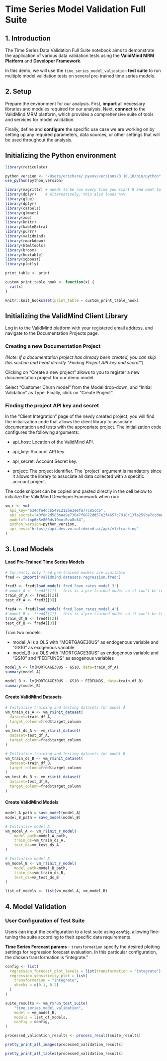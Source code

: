 # Time Series Model Validation Full Suite

## 1. Introduction

The Time Series Data Validation Full Suite notebook aims to demonstrate the application of various data validation tests using the **ValidMind MRM Platform** and **Developer Framework**.

In this demo, we will use the `time_series_model_validation` **test suite** to run multiple model validation tests on several pre-trained time series models.

## 2. Setup

Prepare the environment for our analysis. First, **import** all necessary libraries and modules required for our analysis. Next, **connect** to the ValidMind MRM platform, which provides a comprehensive suite of tools and services for model validation.

Finally, define and **configure** the specific use case we are working on by setting up any required parameters, data sources, or other settings that will be used throughout the analysis.

## Initializing the Python environment

```r
library(reticulate)

python_version <- "/Users/erichare/.pyenv/versions/3.10.10/bin/python"
use_python(python_version)

library(magrittr) # needs to be run every time you start R and want to use %>%
library(dplyr)    # alternatively, this also loads %>%
library(glue)
library(dplyr)
library(caTools)
library(glmnet)
library(zoo)
library(knitr)
library(kableExtra)
library(purrr)
library(validmind)
library(rmarkdown)
library(htmltools)
library(broom)
library(huxtable)
library(xgboost)
library(plotly)

print_table <- print

custom_print_table_hook <- function(x) {
  cat(x)
}

knitr::knit_hooks$set(print_table = custom_print_table_hook)
```

## Initializing the ValidMind Client Library

Log in to the ValidMind platform with your registered email address, and navigate to the Documentation Projects page.

### Creating a new Documentation Project

*(Note: if a documentation project has already been created, you can skip this section and head directly "Finding Project API key and secret")*

Clicking on "Create a new project" allows to you to register a new documentation project for our demo model.

Select "Customer Churn model" from the Model drop-down, and "Initial Validation" as Type. Finally, click on "Create Project".

### Finding the project API key and secret

In the "Client Integration" page of the newly created project, you will find the initialization code that allows the client library to associate documentation and tests with the appropriate project. The initialization code configures the following arguments:

-   api_host: Location of the ValidMind API.

-   api_key: Account API key.

-   api_secret: Account Secret key.

-   project: The project identifier. The \`project\` argument is mandatory since it allows the library to associate all data collected with a specific account project.

The code snippet can be copied and pasted directly in the cell below to initialize the ValidMind Developer Framework when run:

```r
vm_r <- vm(
  api_key="b34dfe4dcb5491212be3eefe77c85cd6",
  api_secret="40f8d2d583baa9e730a7f8872dd57e2f4657c7918c13fa259ba7ccda8a60e858",
  model="clmp6k8e800ds19mot0zu8o34",
  python_version=python_version,
  api_host="https://api.dev.vm.validmind.ai/api/v1/tracking"
)
```

## 3. Load Models

#### Load Pre-Trained Time Series Models

```r
# Currently only fred pre-trained models are available
fred <- import("validmind.datasets.regression.fred")

fred3 <- fred$load_model('fred_loan_rates_model_3')
# model_A <- fred3[[1]] - this is a pre-trained model so it can't be loaded in R
train_df_A <- fred3[[2]]
test_df_A <- fred3[[3]]

fred4 <- fred$load_model('fred_loan_rates_model_4')
# model_B <- fred4[[1]] - this is a pre-trained model so it can't be loaded in R
train_df_B <- fred4[[2]]
test_df_B <- fred4[[3]]
```

Train two models:

-   model_A is a OLS with "MORTGAGE30US" as endogenous variable and "GS10" as exogenous variable
-   model_B is a OLS with "MORTGAGE30US" as endogenous variable and "GS10" and "FEDFUNDS" as exogenous variables

```r
model_A <- lm(MORTGAGE30US ~ GS10, data=train_df_A)
summary(model_A)
```

```r
model_B <- lm(MORTGAGE30US ~ GS10 + FEDFUNDS, data=train_df_B)
summary(model_B)
```

#### Create ValidMind Datasets

```r
# Initialize training and testing datasets for model A
vm_train_ds_A <- vm_r$init_dataset(
  dataset=train_df_A,
  target_column=fred$target_column
)
vm_test_ds_A <- vm_r$init_dataset(
  dataset=test_df_A,
  target_column=fred$target_column
)

# Initialize training and testing datasets for model B
vm_train_ds_B <- vm_r$init_dataset(
  dataset=train_df_B,
  target_column=fred$target_column
)
vm_test_ds_B <- vm_r$init_dataset(
  dataset=test_df_B,
  target_column=fred$target_column
)
```

#### Create ValidMind Models

```r
model_A_path = save_model(model_A)
model_B_path = save_model(model_B)
```

```r
# Initialize model A
vm_model_A <- vm_r$init_r_model(
    model_path=model_A_path,
    train_ds=vm_train_ds_A,
    test_ds=vm_test_ds_A
)

# Initialize model B
vm_model_B <- vm_r$init_r_model(
    model_path=model_B_path,
    train_ds=vm_train_ds_B,
    test_ds=vm_test_ds_B
)

list_of_models <- list(vm_model_A, vm_model_B)
```

## 4. Model Validation

### User Configuration of Test Suite

Users can input the configuration to a test suite using **`config`**, allowing fine-tuning the suite according to their specific data requirements.

**Time Series Forecast params** - `transformation` specify the desired plotting settings for regression forecast evaluation. In this particular configuration, the chosen transformation is "integrate."

```r
config <- list(
  regression_forecast_plot_levels = list(transformation = "integrate"),
  regression_sensitivity_plot = list(
    transformation = "integrate",
    shocks = c(0.1, 0.2)
  )
)
```

```r
suite_results <- vm_r$run_test_suite(
    "time_series_model_validation",
    model = vm_model_B,
    models = list_of_models,
    config = config,
)
```

```r
processed_validation_results <- process_result(suite_results)
```

```r
pretty_print_all_images(processed_validation_results)
```

```r
pretty_print_all_tables(processed_validation_results)
```
